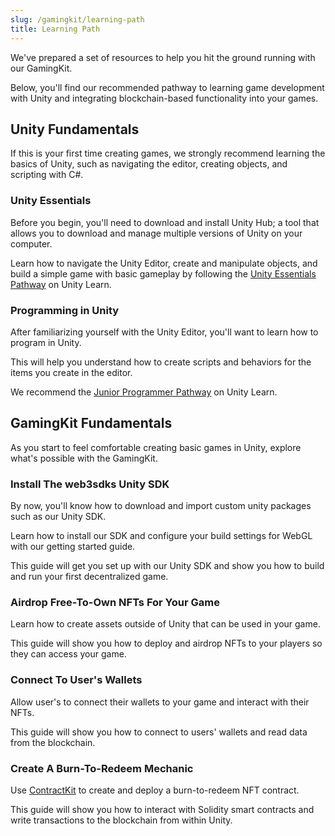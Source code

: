 ```yaml
---
slug: /gamingkit/learning-path
title: Learning Path
---
```



We've prepared a set of resources to help you hit the ground running with our GamingKit.

Below, you'll find our recommended pathway to learning game development
with Unity and integrating blockchain-based functionality into your games.

## Unity Fundamentals

If this is your first time creating games, we strongly recommend learning the basics of
Unity, such as navigating the editor, creating objects, and scripting with C#.

### Unity Essentials

Before you begin, you'll need to download and install Unity Hub;
a tool that allows you to download and manage multiple versions of Unity on your computer.

<div className="row" style={{ marginBottom: 12 }}>
  <div className="col col--12" style={{ padding: 8 }}>
    <QuickstartCard
      name="Download & install the Unity Hub and Editor"
      link="https://learn.unity.com/tutorial/install-the-unity-hub-and-editor#"
      image="/assets/icons/education.png"
    />
  </div>
</div>

Learn how to navigate the Unity Editor, create and manipulate objects, and
build a simple game with basic gameplay by following the [Unity Essentials Pathway](https://learn.unity.com/pathway/unity-essentials)
on Unity Learn.

<div className="row" style={{ marginBottom: 12 }}>
  <div className="col col--12" style={{ padding: 8 }}>
    <QuickstartCard
      name="Unity Learn: Unity Essentials Pathway"
      link="https://learn.unity.com/pathway/unity-essentials"
      image="/assets/icons/education.png"
    />
  </div>
</div>

### Programming in Unity

After familiarizing yourself with the Unity Editor, you'll want to learn how to program in Unity.

This will help you understand how to create scripts and behaviors for the items you create in the editor.

We recommend the [Junior Programmer Pathway](https://learn.unity.com/pathway/junior-programmer) on Unity Learn.

<div className="row" style={{ marginBottom: 12 }}>
  <div className="col col--12" style={{ padding: 8 }}>
    <QuickstartCard
      name="Unity Learn: Junior Programmer Pathway"
      link="https://learn.unity.com/pathway/junior-programmer"
      image="/assets/icons/education.png"
    />
  </div>
</div>

## GamingKit Fundamentals

As you start to feel comfortable creating basic games in Unity, explore what's possible with the GamingKit.

### Install The web3sdks Unity SDK

By now, you'll know how to download and import custom unity packages such as our Unity SDK.

Learn how to install our SDK and configure your build settings for WebGL with our getting started guide.

This guide will get you set up with our Unity SDK and show you how to build and run your first decentralized game.

<div className="row" style={{ marginBottom: 12 }}>
  <div className="col col--12" style={{ padding: 8 }}>
    <QuickstartCard
      name="Guide: Get Started with the Unity SDK"
      link="https://blog.web3sdks.com/guides/get-started-with-web3sdkss-unity-sdk/"
      image="/assets/icons/education.png"
    />
  </div>
</div>

### Airdrop Free-To-Own NFTs For Your Game

Learn how to create assets outside of Unity that can be used in your game.

This guide will show you how to deploy and airdrop NFTs to your players so they can access your game.

<div className="row" style={{ marginBottom: 12 }}>
  <div className="col col--12" style={{ padding: 8 }}>
    <QuickstartCard
      name="Guide: Airdrop Free-To-Own NFTs"
      link="https://blog.web3sdks.com/guides/airdrop-free-to-own-nfts-for-a-web3-game/"
      image="/assets/icons/education.png"
    />
  </div>
</div>

### Connect To User's Wallets

Allow user's to connect their wallets to your game and interact with their NFTs.

This guide will show you how to connect to users' wallets and read data from the blockchain.

<div className="row" style={{ marginBottom: 12 }}>
  <div className="col col--12" style={{ padding: 8 }}>
    <QuickstartCard
      name="Guide: Add A Connect Wallet Button"
      link="https://blog.web3sdks.com/guides/add-a-connect-wallet-button-in-a-unity-game/"
      image="/assets/icons/education.png"
    />
  </div>
</div>

### Create A Burn-To-Redeem Mechanic

Use [ContractKit](/contractkit) to create and deploy a burn-to-redeem NFT contract.

This guide will show you how to interact with Solidity smart contracts and write transactions to the blockchain from within Unity.

<div className="row" style={{ marginBottom: 12 }}>
  <div className="col col--12" style={{ padding: 8 }}>
    <QuickstartCard
      name="Guide: Create Burn-To-Redeem NFTs"
      link="https://blog.web3sdks.com/guides/sell-burn-to-redeem-nfts-in-unity/"
      image="/assets/icons/education.png"
    />
  </div>
</div>
